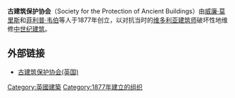 {{Expand language|en}}
'''古建筑保护协会'''（Society for the Protection of Ancient Buildings）由[[威廉·莫里斯|威廉·莫里斯]]和[[菲利普·韦伯|菲利普·韦伯]]等人于1877年创立，以对抗当时的[[維多利亞式房屋|维多利亚]][[建筑师|建筑师]]破坏性地维修[[中世纪建筑|中世纪建筑]]。

==外部链接==
*[http://www.spab.org.uk/ 古建筑保护协会(英国)] {{Wayback|url=http://www.spab.org.uk/ |date=20210117085359 }}

{{UK-stub}}
[[Category:英國建築|Category:英國建築]]
[[Category:1877年建立的组织|Category:1877年建立的组织]]